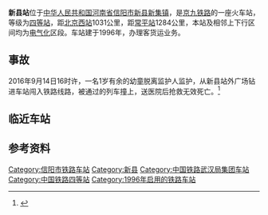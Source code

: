{{Infobox China railway station
|车站名称 = 新县站
|图片 = 
|图片介绍 = 
|其他名称= 
|车站名称拼音=Xinxian Zhan
|英文名称=Xinxian Railway Station
|车站代码=25197<ref>{{cite book|title=中华人民共和国铁路车站代码（GB/T 10302-2010）|publisher=中国标准出版社|year=2010|isbn=155066140495|ignore-isbn-error=true|pages=41}}</ref><ref>{{Cite web |url=http://yupiao.info/klb/station/%E6%96%B0%E5%8E%BF |title=新县站 车站资料 |access-date=2021-12-22 |archive-date=2016-03-04 |archive-url=https://web.archive.org/web/20160304131734/http://yupiao.info/klb/station/%E6%96%B0%E5%8E%BF |dead-url=no }}</ref>
|电报码= XSN
|拼音码= XXI
|车站类型= 客货运站
|始建时间=
|开通运营= 1996年
|车站位置 =[[中华人民共和国|中华人民共和国]][[河南省|河南省]][[信阳市|信阳市]][[新县|新县]][[新集镇|新集镇]]
|归属 = [[武汉铁路局|武汉铁路局]][[麻城车务段|麻城车务段]]
|使用状态= 使用中
|线路 = [[京九铁路|京九铁路]]
|车站等级 = [[四等站_(中鐵)|四等站]]
|月台数目 =2
|侧式站台=1
|岛式站台=1
|站台面 = 3	
|股道数目 =5
|正线 = 2
|到发线= 3
|其它线= 1
|坐标 = {{Coord|31|38|41|N|114|53|2|E|format=dms|display=inline,title|type:railwaystation_region:CN}}
|网站 = 
}}
{{BS-map|title=新县站路轨及月台配置示意图|navbar=Rdt_demo|map=
\CONTg\CONTg~~[[京九铁路|京九铁路]][[上行线|上]]、[[下行线|下行线]][[北京西站|北京西站]]方向
\STRg\STRf
ENDEa\STR\STR
STR\STR\STR
STR\STR\STR
STR\STR\STR
ABZg2\STRc3!~STR\STR
STRc2\ABZg3!~STRc1\ABZg+4\STR\
LSTR3+1\STR+c4\ABZg2\ABZg3\
STR\ABZg+1\ABZg+4
\STR+c2\ABZg3\ABZg2\STRc3
STRc2\ABZ3+1g!~STRc2\STRc4!~ABZg3\STR+c1\STR+4
STR+1\STRc4!~STR+1\STR+c4\STR\STR
STR+BSr\STR\STR\STR+BSl\STR+BSr~~站台
STR+BSr!~num1r\STR\STR\STR+BSl\STR+BSr~~1站台
STR+BSr\STR\STR\STR+BSl\STR+BSr
STR+BSr\STR\STR\STR+BSl\STR+BSr
STR+BSr\STR\STR\STR+BSl!~num2l\STR+BSr~~2站台
STR+BSr\STR\STR\STR+BSl\STR+BSr!~num2r~~2站台
STR\STR\STR\STR\STR
STR\STR\STR\STR\STR
STR\STR\STR\STR\STR
STR\STR\STR\STR+c2\STR3
STR\STR\STR\ABZg+1\STRc4
STR2\STR+c3\STR+c2\ABZg3\
STRc1\ABZ2+4g\STRc3!~ABZg+1\STR+c4\
STRc1\ABZg+4\STR
\ABZg2\STRc3!~STR
\STR!~STRc1\ABZg+4
\STRg\STRf
\CONTf\CONTf~~[[京九铁路|京九铁路]][[上行线|上]]、[[下行线|下行线]][[常平站|常平站]]方向
}}
'''新县站'''位于[[中华人民共和国|中华人民共和国]][[河南省|河南省]][[信阳市|信阳市]][[新县|新县]][[新集镇|新集镇]]，是[[京九铁路|京九铁路]]的一座火车站，等级为[[四等站_(中国)|四等站]]，距[[北京西站|北京西站]]1031公里，距[[常平站|常平站]]1284公里，本站及相邻上下行区间均为[[电气化|电气化]]区段。车站建于1996年，办理客货运业务。

==事故==
2016年9月14日16时许，一名1岁有余的幼童脱离监护人监护，从新县站外广场钻进车站闯入铁路线路，被通过的列车撞上，送医院后抢救无效死亡。<ref>{{cite news|author=马铁轩|coauthors=徐金波|url=http://www.chinanews.com/sh/2016/09-17/8005985.shtml|title=一名幼童脱离监护人监护闯入火车线路被撞身亡|publisher=[[中国新闻网|中国新闻网]]|date=2016-09-17|accessdate=2016-09-17|archive-date=2019-08-23|archive-url=https://web.archive.org/web/20190823104435/http://www.chinanews.com/sh/2016/09-17/8005985.shtml|dead-url=no}}</ref>

== 临近车站 ==
{{start rail box|[[中国铁路|中国铁路]]}}
{{s-inop|[[泼河站|泼河站]]<br><s>''[[浒湾站|浒湾站]]''</s>(已撤销)|{{站|北京西}}方向}}
{{s-line|[[京九铁路|京九铁路]]<br/>← 23km 新县站 20km →}}
{{s-inop|[[泗店站|泗店站]]|{{站|常平}}方向}}
{{end box}}

== 参考资料 ==
{{reflist}}

{{京九铁路}}
[[Category:信阳市铁路车站|Category:信阳市铁路车站]]
[[Category:新县|Category:新县]]
[[Category:中国铁路武汉局集团车站|Category:中国铁路武汉局集团车站]]
[[Category:中国铁路四等站|Category:中国铁路四等站]]
[[Category:1996年启用的铁路车站|Category:1996年启用的铁路车站]]